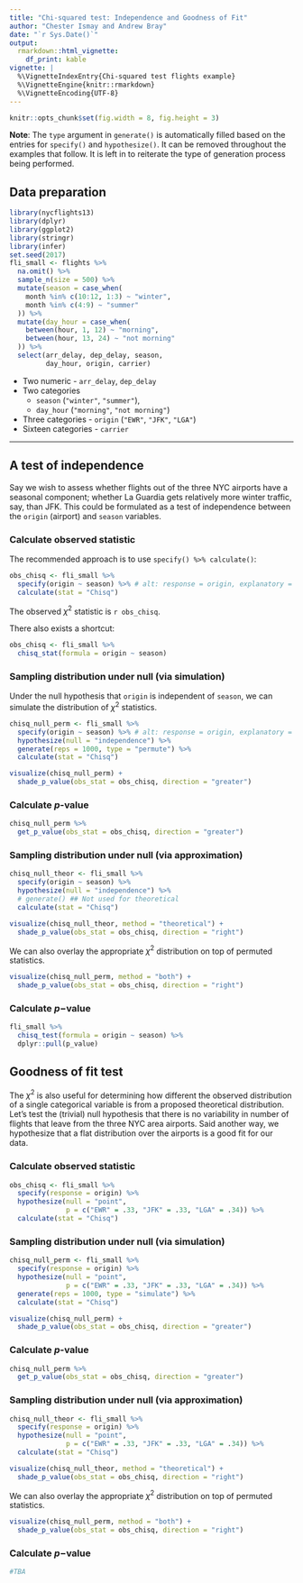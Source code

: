 ```yaml
---
title: "Chi-squared test: Independence and Goodness of Fit"
author: "Chester Ismay and Andrew Bray"
date: "`r Sys.Date()`"
output: 
  rmarkdown::html_vignette:
    df_print: kable
vignette: |
  %\VignetteIndexEntry{Chi-squared test flights example}
  %\VignetteEngine{knitr::rmarkdown}
  %\VignetteEncoding{UTF-8}
---
```


```r
knitr::opts_chunk$set(fig.width = 8, fig.height = 3) 
```

**Note**: The `type` argument in `generate()` is automatically filled based on the entries for `specify()` and
`hypothesize()`. It can be removed throughout the examples that follow. It is left in to reiterate the type of generation process being performed.

## Data preparation

```r
library(nycflights13)
library(dplyr)
library(ggplot2)
library(stringr)
library(infer)
set.seed(2017)
fli_small <- flights %>% 
  na.omit() %>% 
  sample_n(size = 500) %>% 
  mutate(season = case_when(
    month %in% c(10:12, 1:3) ~ "winter",
    month %in% c(4:9) ~ "summer"
  )) %>% 
  mutate(day_hour = case_when(
    between(hour, 1, 12) ~ "morning",
    between(hour, 13, 24) ~ "not morning"
  )) %>% 
  select(arr_delay, dep_delay, season, 
         day_hour, origin, carrier)
```

* Two numeric - `arr_delay`, `dep_delay`
* Two categories 
    - `season` (`"winter"`, `"summer"`), 
    - `day_hour` (`"morning"`, `"not morning"`)
* Three categories - `origin` (`"EWR"`, `"JFK"`, `"LGA"`)
* Sixteen categories - `carrier`

***

## A test of independence

Say we wish to assess whether flights out of the three NYC airports have a seasonal
component; whether La Guardia gets relatively more winter traffic, say, than JFK.
This could be formulated as a test of independence between the `origin` (airport) and
`season` variables.

### Calculate observed statistic 

The recommended approach is to use `specify() %>% calculate()`:

```r
obs_chisq <- fli_small %>%
  specify(origin ~ season) %>% # alt: response = origin, explanatory = season
  calculate(stat = "Chisq")
```

The observed $\chi^2$ statistic is `r obs_chisq`.

There also exists a shortcut:

```r
obs_chisq <- fli_small %>% 
  chisq_stat(formula = origin ~ season)
```

### Sampling distribution under null (via simulation)

Under the null hypothesis that `origin` is independent of `season`, we can simulate
the distribution of $\chi^2$ statistics.

```r
chisq_null_perm <- fli_small %>%
  specify(origin ~ season) %>% # alt: response = origin, explanatory = season
  hypothesize(null = "independence") %>%
  generate(reps = 1000, type = "permute") %>%
  calculate(stat = "Chisq")

visualize(chisq_null_perm) +
  shade_p_value(obs_stat = obs_chisq, direction = "greater")
```

### Calculate $p$-value

```r
chisq_null_perm %>% 
  get_p_value(obs_stat = obs_chisq, direction = "greater")
```


### Sampling distribution under null (via approximation)

```r
chisq_null_theor <- fli_small %>%
  specify(origin ~ season) %>% 
  hypothesize(null = "independence") %>%
  # generate() ## Not used for theoretical
  calculate(stat = "Chisq")

visualize(chisq_null_theor, method = "theoretical") +
  shade_p_value(obs_stat = obs_chisq, direction = "right")
```

We can also overlay the appropriate $\chi^2$ distribution on top of permuted statistics.

```r
visualize(chisq_null_perm, method = "both") +
  shade_p_value(obs_stat = obs_chisq, direction = "right")
```

### Calculate $p-$value

```r
fli_small %>% 
  chisq_test(formula = origin ~ season) %>% 
  dplyr::pull(p_value)
```


## Goodness of fit test

The $\chi^2$ is also useful for determining how different the observed distribution
of a single categorical variable is from a proposed theoretical distribution. 
Let's test the (trivial) null hypothesis that there is no variability in number of
flights that leave from the three NYC area airports. Said another way, we hypothesize
that a flat distribution over the airports is a good fit for our data.

### Calculate observed statistic 

```r
obs_chisq <- fli_small %>%
  specify(response = origin) %>%
  hypothesize(null = "point", 
              p = c("EWR" = .33, "JFK" = .33, "LGA" = .34)) %>% 
  calculate(stat = "Chisq")
```

### Sampling distribution under null (via simulation)

```r
chisq_null_perm <- fli_small %>%
  specify(response = origin) %>%
  hypothesize(null = "point", 
              p = c("EWR" = .33, "JFK" = .33, "LGA" = .34)) %>% 
  generate(reps = 1000, type = "simulate") %>% 
  calculate(stat = "Chisq")

visualize(chisq_null_perm) +
  shade_p_value(obs_stat = obs_chisq, direction = "greater")
```

### Calculate $p$-value

```r
chisq_null_perm %>% 
  get_p_value(obs_stat = obs_chisq, direction = "greater")
```


### Sampling distribution under null (via approximation)

```r
chisq_null_theor <- fli_small %>%
  specify(response = origin) %>%
  hypothesize(null = "point", 
              p = c("EWR" = .33, "JFK" = .33, "LGA" = .34)) %>% 
  calculate(stat = "Chisq")

visualize(chisq_null_theor, method = "theoretical") +
  shade_p_value(obs_stat = obs_chisq, direction = "right")
```

We can also overlay the appropriate $\chi^2$ distribution on top of permuted statistics.

```r
visualize(chisq_null_perm, method = "both") +
  shade_p_value(obs_stat = obs_chisq, direction = "right")
```

### Calculate $p-$value

```r
#TBA
```

